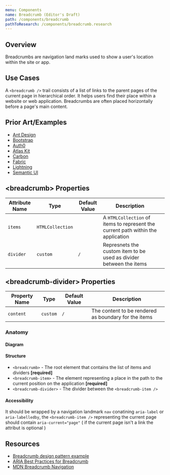 ```yaml
---
menu: Components
name: Breadcrumb (Editor's Draft)
path: /components/breadcrumb
pathToResearch: /components/breadcrumb.research
---
```



## Overview

Breadcrumbs are navigation land marks used to show a user's location within the site or app.

## Use Cases

A `<breadcrumb />` trail consists of a list of links to the parent pages of the current page in hierarchical order. It helps users find their place within a website or web application. Breadcrumbs are often placed horizontally before a page's main content.

## Prior Art/Examples <a href="#prior-art" id="prior-art"></a>

- [Ant Design](https://ant.design/components/breadcrumb/)
- [Bootstrap](https://getbootstrap.com/docs/4.3/components/breadcrumb/)
- [Auth0](https://styleguide.auth0.com/components/breadcrumb)
- [Atlas Kit](https://atlassian.design/components/breadcrumbs/examples)
- [Carbon](https://www.carbondesignsystem.com/components/breadcrumb/code/)
- [Fabric](https://developer.microsoft.com/en-us/fluentui#/controls/web/breadcrumb)
- [Lightning](https://www.lightningdesignsystem.com/components/breadcrumbs/)
- [Semantic UI](https://semantic-ui.com/collections/breadcrumb.html)

## &lt;breadcrumb&gt; Properties <a href="#breadcrumb-properties" id="breadcrumb-properties"></a>

| Attribute Name | Type             | Default Value | Description                                                                      |     |
| -------------- | ---------------- | ------------- | -------------------------------------------------------------------------------- | --- |
| `items`        | `HTMLCollection` |               | A `HTMLCollection` of items to represent the current path within the application |     |
| `divider`      | `custom`         | `/`           | Represnets the custom item to be used as divider between the items               |     |

## &lt;breadcrumb-divider&gt; Properties <a href="#breadcrumb-divider-properties" id="breadcrumb-divider-properties"></a>

| Property Name | Type     | Default Value | Description                                          |
| ------------- | -------- | ------------- | ---------------------------------------------------- |
| `content`     | `custom` | `/`           | The content to be rendered as boundary for the items |

### Anatomy <a class="link" href="#anatomy" id="anatomy"></a>

#### Diagram <a class="link" href="#diagram" id="diagram"></a>

<BreadcrumbAnatomy />

#### Structure <a class="link" href="#structure" id="structure"></a>

- `<breadcrumb>` - The root element that contains the list of items and dividers **[required]**
- `<breadcrumb-item>` - The element representing a place in the path to the current position on the application **[required]**
- `<breadcrumb-divider>` - The divider between the `<breadcrumb-item />`

#### Accessibility <a class="link" href="#accessibility" id="accessibility"></a>

It should be wrapped by a navigation landmark `nav` conatining `aria-label` or `aria-labelledby`, the `<breadcrumb-item />` representing the current page should contain `aria-current="page"` ( if the current page isn't a link the attribut is optional )

## Resources <a class="link" href="#resources" id="resources"></a>

- [Breadcrumb design pattern example](https://www.w3.org/TR/wai-aria-practices/examples/breadcrumb/index.html)
- [ARIA Best Practices for Breadcrumb](https://www.w3.org/TR/wai-aria-practices/#breadcrumb)
- [MDN Breadcrumb Navigation](https://developer.mozilla.org/en-US/docs/Web/CSS/Layout_cookbook/Breadcrumb_Navigation)
